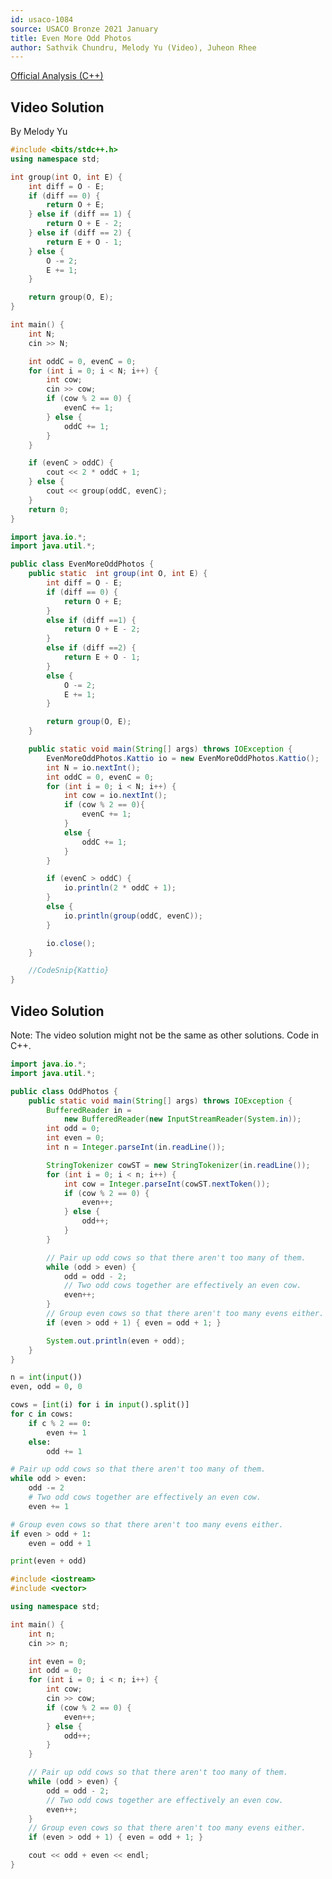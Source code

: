 ```yaml
---
id: usaco-1084
source: USACO Bronze 2021 January
title: Even More Odd Photos
author: Sathvik Chundru, Melody Yu (Video), Juheon Rhee
---
```


[Official Analysis (C++)](http://www.usaco.org/current/data/sol_prob2_bronze_jan21.html)

## Video Solution

By Melody Yu

<Youtube id="RYeYSB53dSY" />

<Spoiler title="Video Solution Code">
<LanguageSection>
<CPPSection>

```cpp
#include <bits/stdc++.h>
using namespace std;

int group(int O, int E) {
	int diff = O - E;
	if (diff == 0) {
		return O + E;
	} else if (diff == 1) {
		return O + E - 2;
	} else if (diff == 2) {
		return E + O - 1;
	} else {
		O -= 2;
		E += 1;
	}

	return group(O, E);
}

int main() {
	int N;
	cin >> N;

	int oddC = 0, evenC = 0;
	for (int i = 0; i < N; i++) {
		int cow;
		cin >> cow;
		if (cow % 2 == 0) {
			evenC += 1;
		} else {
			oddC += 1;
		}
	}

	if (evenC > oddC) {
		cout << 2 * oddC + 1;
	} else {
		cout << group(oddC, evenC);
	}
	return 0;
}
```

</CPPSection>
<JavaSection>

```java
import java.io.*;
import java.util.*;

public class EvenMoreOddPhotos {
	public static  int group(int O, int E) {
		int diff = O - E;
		if (diff == 0) {
			return O + E;
		}
		else if (diff ==1) {
			return O + E - 2;
		}
		else if (diff ==2) {
			return E + O - 1;
		}
		else {
			O -= 2;
			E += 1;
		}

		return group(O, E);
	}

	public static void main(String[] args) throws IOException {
		EvenMoreOddPhotos.Kattio io = new EvenMoreOddPhotos.Kattio();
		int N = io.nextInt();
		int oddC = 0, evenC = 0;
		for (int i = 0; i < N; i++) {
			int cow = io.nextInt();
			if (cow % 2 == 0){
				evenC += 1;
			}
			else {
				oddC += 1;
			}
		}

		if (evenC > oddC) {
			io.println(2 * oddC + 1);
		}
		else {
			io.println(group(oddC, evenC));
		}

		io.close();
	}

	//CodeSnip{Kattio}
}
```

</JavaSection>
</LanguageSection>
</Spoiler>


## Video Solution

Note: The video solution might not be the same as other solutions. Code in C++.
<Youtube id="VbPjZamNA40" />

<LanguageSection>
<JavaSection>

```java
import java.io.*;
import java.util.*;

public class OddPhotos {
	public static void main(String[] args) throws IOException {
		BufferedReader in =
		    new BufferedReader(new InputStreamReader(System.in));
		int odd = 0;
		int even = 0;
		int n = Integer.parseInt(in.readLine());

		StringTokenizer cowST = new StringTokenizer(in.readLine());
		for (int i = 0; i < n; i++) {
			int cow = Integer.parseInt(cowST.nextToken());
			if (cow % 2 == 0) {
				even++;
			} else {
				odd++;
			}
		}

		// Pair up odd cows so that there aren't too many of them.
		while (odd > even) {
			odd = odd - 2;
			// Two odd cows together are effectively an even cow.
			even++;
		}
		// Group even cows so that there aren't too many evens either.
		if (even > odd + 1) { even = odd + 1; }

		System.out.println(even + odd);
	}
}
```

</JavaSection>
<PySection>

```py
n = int(input())
even, odd = 0, 0

cows = [int(i) for i in input().split()]
for c in cows:
	if c % 2 == 0:
		even += 1
	else:
		odd += 1

# Pair up odd cows so that there aren't too many of them.
while odd > even:
	odd -= 2
	# Two odd cows together are effectively an even cow.
	even += 1

# Group even cows so that there aren't too many evens either.
if even > odd + 1:
	even = odd + 1

print(even + odd)
```

</PySection>
<CPPSection>

```cpp
#include <iostream>
#include <vector>

using namespace std;

int main() {
	int n;
	cin >> n;

	int even = 0;
	int odd = 0;
	for (int i = 0; i < n; i++) {
		int cow;
		cin >> cow;
		if (cow % 2 == 0) {
			even++;
		} else {
			odd++;
		}
	}

	// Pair up odd cows so that there aren't too many of them.
	while (odd > even) {
		odd = odd - 2;
		// Two odd cows together are effectively an even cow.
		even++;
	}
	// Group even cows so that there aren't too many evens either.
	if (even > odd + 1) { even = odd + 1; }

	cout << odd + even << endl;
}
```

</CPPSection>
</LanguageSection>
